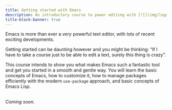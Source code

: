 ```yaml
---
title: Getting started with Emacs
description: An introductory course to power editing with [![](img/logo_emacs.png){width="1.5em" fig-alt="noshadow"}](https://www.r-project.org/)
title-block-banner: true
---
```


:::{.topdef}

Emacs is more than ever a *very* powerful text editor, with lots of recent exciting developments.

Getting started can be daunting however and you might be thinking: "If I have to take a course just to be able to edit a text, surely this thing is crazy".

This course intends to show you what makes Emacs such a fantastic tool and get you started in a smooth and gentle way. You will learn the basic concepts of Emacs, how to customize it, how to manage packages efficiently with the modern `use-package` approach, and basic concepts of Emacs Lisp.

:::

<br>
<!-- [[Start course ➤](intro_why.qmd)]{.topinline} -->
*Coming soon.*
